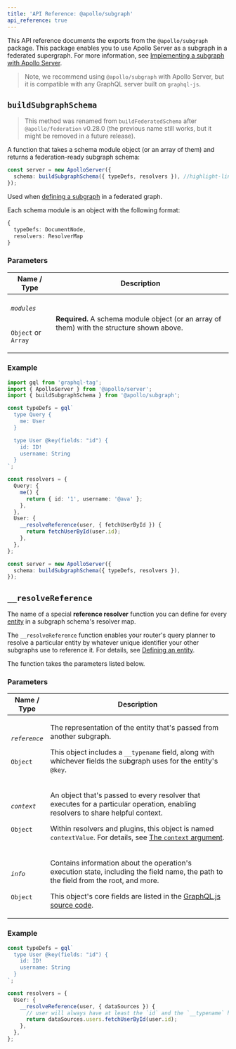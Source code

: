 ```yaml
---
title: 'API Reference: @apollo/subgraph'
api_reference: true
---
```


This API reference documents the exports from the `@apollo/subgraph` package. This package enables you to use Apollo Server as a subgraph in a federated supergraph. For more information, see [Implementing a subgraph with Apollo Server](../apollo-subgraph-setup).

> Note, we recommend using `@apollo/subgraph` with Apollo Server, but it is compatible with any GraphQL server built on `graphql-js`.

## `buildSubgraphSchema`

> This method was renamed from `buildFederatedSchema` after `@apollo/federation` v0.28.0 (the previous name still works, but it might be removed in a future release).

A function that takes a schema module object (or an array of them) and returns a federation-ready subgraph schema:

<MultiCodeBlock>

```ts
const server = new ApolloServer({
  schema: buildSubgraphSchema({ typeDefs, resolvers }), //highlight-line
});
```

</MultiCodeBlock>

Used when [defining a subgraph](../apollo-subgraph-setup/#defining-a-subgraph) in a federated graph.

Each schema module is an object with the following format:

```ts
{
  typeDefs: DocumentNode,
  resolvers: ResolverMap
}
```

### Parameters

<table class="field-table">
  <thead>
    <tr>
      <th>Name /<br/>Type</th>
      <th>Description</th>
    </tr>
  </thead>

<tbody>
<tr class="required">
<td>

###### `modules`

`Object` or `Array`

</td>
<td>

**Required.** A schema module object (or an array of them) with the structure shown above.

</td>
</tr>
</tbody>
</table>

### Example

<MultiCodeBlock>

```ts
import gql from 'graphql-tag';
import { ApolloServer } from '@apollo/server';
import { buildSubgraphSchema } from '@apollo/subgraph';

const typeDefs = gql`
  type Query {
    me: User
  }

  type User @key(fields: "id") {
    id: ID!
    username: String
  }
`;

const resolvers = {
  Query: {
    me() {
      return { id: '1', username: '@ava' };
    },
  },
  User: {
    __resolveReference(user, { fetchUserById }) {
      return fetchUserById(user.id);
    },
  },
};

const server = new ApolloServer({
  schema: buildSubgraphSchema({ typeDefs, resolvers }),
});
```

</MultiCodeBlock>

## `__resolveReference`

The name of a special **reference resolver** function you can define for every [entity](/federation/entities/) in a subgraph schema's resolver map.

The `__resolveReference` function enables your router's query planner to resolve a particular entity by whatever unique identifier your other subgraphs use to reference it. For details, see [Defining an entity](/federation/entities/#defining-an-entity).

The function takes the parameters listed below.

### Parameters

<table class="field-table">
  <thead>
    <tr>
      <th>Name /<br/>Type</th>
      <th>Description</th>
    </tr>
  </thead>

<tbody>
<tr>
<td>

###### `reference`

`Object`

</td>
<td>

The representation of the entity that's passed from another subgraph.

This object includes a `__typename` field, along with whichever fields the subgraph uses for the entity's `@key`.

</td>
</tr>

<tr>
<td>

###### `context`

`Object`

</td>
<td>

An object that's passed to every resolver that executes for a particular operation, enabling resolvers to share helpful context.

Within resolvers and plugins, this object is named `contextValue`. For details, see [The `context` argument](../../data/resolvers/#the-context-argument).

</td>
</tr>

<tr>
<td>

###### `info`

`Object`

</td>
<td>

Contains information about the operation's execution state, including the field name, the path to the field from the root, and more.

This object's core fields are listed in the [GraphQL.js source code](https://github.com/graphql/graphql-js/blob/a24a9f35b876bdd0d5050eca34d3020bd0db9a29/src/type/definition.ts#L891-L902).

</td>
</tr>
</tbody>
</table>

### Example

<MultiCodeBlock>

```ts
const typeDefs = gql`
  type User @key(fields: "id") {
    id: ID!
    username: String
  }
`;

const resolvers = {
  User: {
    __resolveReference(user, { dataSources }) {
      // user will always have at least the `id` and the `__typename` here
      return dataSources.users.fetchUserById(user.id);
    },
  },
};
```

</MultiCodeBlock>
